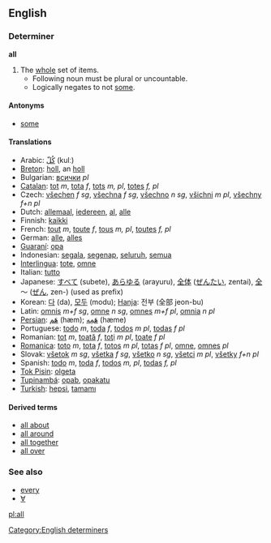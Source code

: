 ==English==
===Determiner===
'''all'''

# The [[whole]] set of items.
#* Following noun must be plural or uncountable.
#* Logically negates to not [[some]].

====Antonyms====
*[[some]]

====Translations====
*Arabic: [[كُلّ]] (kulː)
*[[Breton]]: [[holl]], an [[holl]]
*Bulgarian: [[всички]] ''pl''
*[[Catalan]]: [[tot]] ''m'', [[tota]] ''f'', [[tots]] ''m, pl'', [[totes]] ''f, pl''
*Czech: [[všechen]] ''f sg'', [[všechna]] ''f sg'', [[všechno]] ''n sg'', [[všichni]] ''m pl'', [[všechny]] ''f+n pl''
*Dutch: [[allemaal]], [[iedereen]], [[al]], [[alle]]
*Finnish: [[kaikki]]
*French: [[tout]] ''m'', [[toute]] ''f'', [[tous]] ''m, pl'', [[toutes]] ''f, pl''
*German: [[alle]], [[alles]]
*[[Guaraní]]: [[opa]]
*Indonesian: [[segala]], [[segenap]], [[seluruh]], [[semua]]
*[[Interlingua]]: [[tote]], [[omne]]
*Italian: [[tutto]]
*Japanese: [[すべて]] (subete), [[あらゆる]] (arayuru), [[全体]] ([[ぜんたい]], zentai), [[全]]～ ([[ぜん]], zen-) (used as prefix)
*Korean: [[다]] (da), [[모두]] (modu); [[Hanja]]: 전부 (全部 jeon-bu)
*Latin: [[omnis]] ''m+f sg'', [[omne]] ''n sg'', [[omnes]] ''m+f pl'', [[omnia]] ''n pl''
*[[Persian]]: [[هَم]] (hæm); [[هَمِه]] (hæme)
*Portuguese: [[todo]] ''m'', [[toda]] ''f'', [[todos]] ''m'' ''pl'', [[todas]] ''f'' ''pl''
*Romanian: [[tot]] ''m'', [[toată]] ''f'', [[toţi]] ''m'' ''pl'', [[toate]] ''f'' ''pl''
*[[Romanica]]: [[toto]] ''m'', [[tota]] ''f'', [[totos]] ''m'' ''pl'', [[totas]] ''f'' ''pl'', [[omne]], [[omnes]] ''pl''
*Slovak: [[všetok]] ''m sg'', [[všetka]] ''f sg'', [[všetko]] ''n sg'', [[všetci]] ''m pl'', [[všetky]] ''f+n pl''
*Spanish: [[todo]] ''m'', [[toda]] ''f'', [[todos]] ''m, pl'', [[todas]] ''f, pl''
*[[Tok Pisin]]: [[olgeta]]
*[[Tupinambá]]: [[opab]], [[opakatu]]
*[[Turkish]]: [[hepsi]], [[tamamı]]

====Derived terms====
*[[all about]]
*[[all around]]
*[[all together]]
*[[all over]]

===See also===
*[[every]]
*[[∀]]


[[Category:English determiners]]

[[pl:all]]